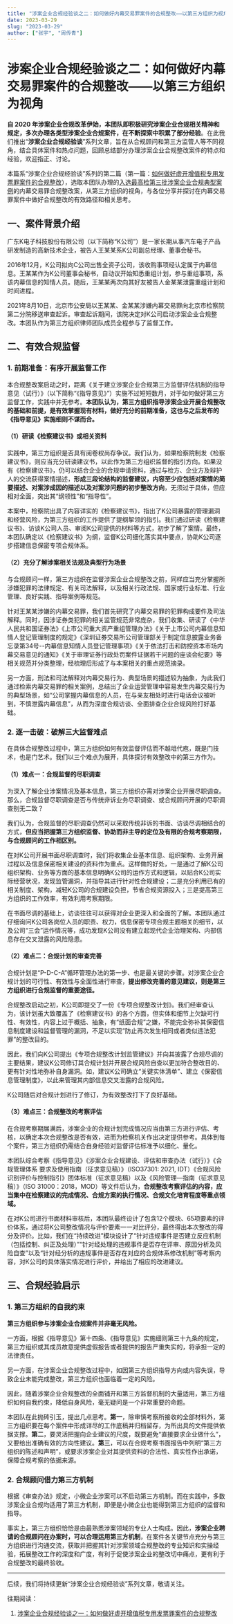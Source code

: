 ```yaml
---
title: "涉案企业合规经验谈之二：如何做好内幕交易罪案件的合规整改——以第三方组织为视角"
date: 2023-03-29
slug: "2023-03-29"
author: ["张宇", "周传青"]
---
```


# 涉案企业合规经验谈之二：如何做好内幕交易罪案件的合规整改——以第三方组织为视角

**自 2020 年涉案企业合规改革伊始，本团队即积极研究涉案企业合规相关精神和规定，多次办理各类型涉案企业合规案件，在不断探索中积累了部分经验**。在此我们推出“**涉案企业合规经验谈**”系列文章，旨在从合规顾问和第三方监管人等不同视角，结合具体案件和热点问题，回顾总结部分办理涉案企业合规整改案件的特点和经验，欢迎指正、讨论。

本篇系“涉案企业合规经验谈”系列的第二篇（第一篇：[如何做好虚开增值税专用发票罪案件的合规整改](../2023-03-21)），选取本团队办理的[入选最高检第三批涉案企业合规典型案例](https://mp.weixin.qq.com/s?__biz=MjM5NzI0ODMxNg==&mid=2650331478&idx=3&sn=4d728088af45cee89e42887ddf5b0d08&scene=21)的内幕交易罪合规整改案，从第三方组织的视角，与各位分享并探讨在内幕交易罪案件中做好合规整改的有效路径和相关思考。

## 一、案件背景介绍

广东K电子科技股份有限公司（以下简称“K公司”）是一家长期从事汽车电子产品研发制造的高新技术企业，被告人王某某系K公司副总经理、董事会秘书。

2016年12月，K公司拟向C公司出售全资子公司，该收购事项经认定属于内幕信息。王某某作为K公司董事会秘书，自动议开始知悉重组计划，参与重组事项，系该内幕信息的知情人员。随后，王某某两次向其好友被告人金某某泄露重组计划和时间进程。

2021年8月10日，北京市公安局以王某某、金某某涉嫌内幕交易罪向北京市检察院第二分院移送审查起诉。审查起诉期间，该院决定对K公司启动涉案企业合规整改。本团队作为第三方组织律师团队成员全程参与了监督工作。

## 二、有效合规监督

### 1. 前期准备：有序开展监督工作

本合规整改案启动之时，距离《关于建立涉案企业合规第三方监督评估机制的指导意见（试行）》（以下简称“《指导意见》”）实施不过短短数月，对于如何做好第三方监督工作，实践中并无参考。**本团队认为，第三方组织指导涉案企业开展合规整改的基础和前提，是有效掌握现有材料，做好充分的前期准备，这也与之后发布的《指导意见》实施细则不谋而合。**

#### （1）研读《检察建议书》或相关资料

实践中，第三方组织是否具有阅卷权尚存争议。我们认为，如果检察院制发《检察建议书》，则应当充分研读建议书，以此作为第三方组织监督的指引方向。如果没有《检察建议书》，仍可以结合企业的合规申请资料，通过与检方、企业方及辩护人的交流获得案情描述，**形成三段论结构的监督建议，内容至少应包括对案情的简要描述、对案涉成因的描述以及对案涉问题的初步整改方向**，无须过于具体，但应相对全面，突出其“纲领性”和“指导性”。

本案中，检察院出具了内容详实的《检察建议书》，指出了K公司暴露的管理漏洞和经营风险，为第三方组织的工作提供了提纲挈领的指引。我们通过研读《检察建议书》、访谈K公司人员、审阅K公司提供的材料等方式，初步了解了案情。最终，本团队确定以《检察建议书》为纲，监督K公司细化落实其中要点，协助K公司逐步搭建信息保密专项合规体系。

#### （2）充分了解涉案相关法规及典型行为场景

与合规顾问一样，第三方组织在监督涉案企业合规整改之前，同样应当充分掌握所涉嫌犯罪的法律规定、有关司法解释，以及相关行政法规、国家或行业标准、行业管理、良好实践、指导案例等规范。

针对王某某涉嫌的内幕交易罪，我们首先研究了内幕交易罪的犯罪构成要件及司法解释。同时，因涉证券类犯罪的相关监管规范非常庞杂，我们收集、研读了《中华人民共和国证券法》《上市公司重大资产重组管理办法》《关于上市公司内幕信息知情人登记管理制度的规定》《深圳证券交易所公司管理部关于制定信息披露业务备忘录第34号--内幕信息知情人员登记管理事项》《关于依法打击和防控资本市场内幕交易意见的通知》《关于审理证券行政处罚案件证据若干问题的座谈会纪要》等相关规范并分类整理，经梳理后形成了与本案相关的重点规范摘录。

另一方面，刑法和司法解释对内幕交易行为、典型场景的描述较为抽象，为此我们通过检索内幕交易罪的相关案例，总结出了企业运营管理中容易发生内幕交易行为的典型场景，如“公司掌握内幕信息的人员，在与亲友相处时进行电话会议被听到，不慎泄露内幕信息”，从而为深度合规访谈、全面排查企业合规风险打好基础。

### 2. 逐一击破：破解三大监督难点

在具体合规整改过程中，第三方组织如何有效监督评估而不越俎代庖，既是门技术，也是门艺术。我们以三个难点为展开，具体探讨有效整改中的第三方作为。

#### （1）难点一：合规监督的尽职调查

为深入了解企业涉案情况及基本信息，第三方组织亦需对涉案企业开展尽职调查。那么，合规监督尽职调查是否与传统非诉业务尽职调查、或合规顾问开展的尽职调查别无二致？

我们认为，合规监督的尽职调查仍然可以采取传统非诉的书面、访谈尽调相结合的方式，**但应当把握第三方组织监督、协助而非主导的定位及有限的合规考察期限，与合规顾问的工作相区别。**

在对K公司开展书面尽职调查时，我们将收集企业基本信息、组织架构、业务开展过程以及信息保密相关建设的资料作为重点。这样做的好处，一是通过了解K公司组织架构、业务等方面的基本信息明确K公司的运作方式和逻辑，以贴合K公司实际经营状况，发现监管漏洞，并指导其进行针对性合规建设；二是充分利用已有的相关制度、架构，减轻K公司的合规建设负担，节省合规资源投入；三是提高第三方组织的工作效率，有效利用考察期限。

在书面尽调的基础上，访谈往往可以获得对企业更深入和全面的了解。本团队通过仔细询问K公司各岗位人员的职责、权力，信息保密专项合规主题相关的细节，以及公司“三会”运作情况等，成功发现K公司没有建立起现代企业治理架构、内部信息存在交叉泄露的风险隐患。

#### （2）难点二：合规计划的审查完善

合规计划是“P-D-C-A”循环管理办法的第一步、也是最关键的步骤。对涉案企业合规计划的可行性、有效性与全面性进行审查，**提出修改完善的意见建议，则是第三方组织进行合规监督的重要途径。**

合规整改启动之初，K公司即提交了一份《专项合规整改计划》。我们经审查认为，该计划虽大致覆盖了《检察建议书》的各个方面，但实体和细节上欠缺可行性、有效性，内容上过于概括、抽象，有“纸面合规”之嫌，不能完全弥补其保密信息制度建设和监督管理的漏洞，不足以实现“防止再次发生相同或者类似违法犯罪”的整改目的。

因此，我们向K公司提出《专项合规整改计划监管建议》并向其披露了合规尽调的主要结果，建议K公司修订其合规计划并开展合规风险自查以更加符合整改目的、更有针对性地弥补自身漏洞。如，建议K公司确立“关键实体清单”、建立《保密信息管理制度》，以此来管理其内部信息交叉泄露的合规风险。

K公司随后对合规计划进行了修订，为有效整改打下了良好基础。

#### （3）难点三：合规整改的考察评估

在合规考察期届满后，涉案企业的合规计划完成情况应当由第三方进行评估、考核，以确定本次合规整改是否有效，进而为检察机关作出决定提供参考。具体到每个案件，第三方组织仍需结合自身经验对监督评估标准予以细化、量化。

本团队综合考察《指导意见》《涉案企业合规建设、评估和审查办法（试行）》《合规管理体系 要求及使用指南（征求意见稿）》（ISO37301: 2021, IDT）《合规风险识别评价与控制指引》团体标准（征求意见稿）以及《风险管理—指南（征求意见稿）》（ISO 31000：2018，MOD）等文件后认为，**合规整改考察评估的内容，应当集中在检察建议的完成情况、合规方案的执行情况、合规文化培育程度等重点领域。**

在对K公司进行书面材料审核后，本团队最终设计了包含12个模块、65项要素的评价体系，通过将K公司整改情况与评价要素一一对比评分，最终得出本次整改的得分及评价。比如，我们在“持续改进”模块设计了“针对违规事件是否建立反应机制（包括控制、纠正及处理）”“针对经处理的违规事件是否存在评审、原因分析及风险自查”以及“针对经分析的违规事件是否存在对应的合规体系修改机制”等考察内容，对K公司的具体落实情况进行评价，并给出了相应的改进建议。

## 三、合规经验启示

### 1. 第三方组织的自我约束

**第三方组织参与涉案企业合规案件并非毫无风险。**

一方面，根据《指导意见》第十四条、《指导意见》实施细则第三十九条的规定，第三方组织或其成员故意提供虚假报告或者提供的报告严重失实的，将承担一定的法律责任。

另一方面，在涉案企业合规整改过程中，如因第三方组织指导方向或内容失误，导致企业未能完成整改，第三方组织也面临着一定的风险。

因此，随着涉案企业合规整改的全面铺开和第三方监督机制的大量适用，第三方组织如何自我约束，降低自身风险，毫无疑问是一个非常重要的命题。

本团队在此抛砖引玉，提出几点思考。**第一**，除审慎考察所接收的全部材料外，第三方组织要在每个案件中形成详尽的工作底稿并归档留存，为所出具的文件提供依据支撑。**第二**，要灵活把握向企业建议的尺度，既要避免“直接要求企业做什么”，又要给出准确有效的方向性建议。**第三**，可以在合规考察书面报告中列明“第三方组织的陈述和声明”，或要求涉案企业对其提供资料的合法性、真实性作出承诺，保障合规考察的依据来源。

### 2. 合规顾问借力第三方机制

根据《审查办法》规定，小微企业涉案可以不启动第三方机制。而在实践中，多数涉案企业合规均适用了第三方机制，即便是小微企业也能得到第三方组织的监督和指导。

事实上，第三方组织恰恰是由最熟悉涉案领域的专业人士构成。因此，**涉案企业聘请的合规顾问在办案时，可以合理运用第三方机制**，在案件各关键节点充分与第三方组织进行沟通交流，获取并把握其针对涉案领域合规整改的专业知识和实操经验，拓展整改工作的深度和广度，有利于促使涉案企业的整改切中痛点，更有利于合规整改的最终验收。

---

后续，我们将持续更新“涉案企业合规经验谈”系列文章，敬请关注。

往期阅读：

1. [涉案企业合规经验谈之一：如何做好虚开增值税专用发票罪案件的合规整改](../2023-03-21)
